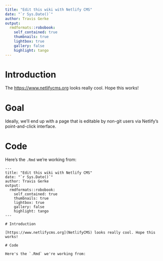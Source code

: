```yaml
---
title: "Edit this wiki with Netlify CMS"
date: "`r Sys.Date()`"
author: Travis Gerke
output:
  rmdformats::robobook:
    self_contained: true
    thumbnails: true
    lightbox: true
    gallery: false
    highlight: tango
---
```


# Introduction

The [https://www.netlifycms.org](NetlifyCMS) looks really cool. Hope this works!

# Goal

Ideally, we'll end up with a page that is editable by non-git users via Netlify's point-and-click interface.

# Code

Here's the `.Rmd` we're working from:

```
---
title: "Edit this wiki with Netlify CMS"
date: "`r Sys.Date()`"
author: Travis Gerke
output:
  rmdformats::robobook:
    self_contained: true
    thumbnails: true
    lightbox: true
    gallery: false
    highlight: tango
---

# Introduction

[https://www.netlifycms.org](NetlifyCMS) looks really cool. Hope this works!

# Code

Here's the `.Rmd` we're working from:
```
